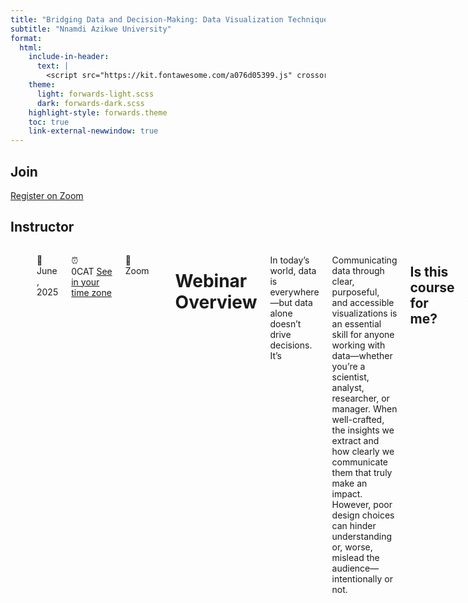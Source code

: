 ```yaml
---
title: "Bridging Data and Decision-Making: Data Visualization Techniques with R"
subtitle: "Nnamdi Azikwe University"
format:
  html:
    include-in-header: 
      text: |
        <script src="https://kit.fontawesome.com/a076d05399.js" crossorigin="anonymous"></script>
    theme: 
      light: forwards-light.scss
      dark: forwards-dark.scss
    highlight-style: forwards.theme
    toc: true
    link-external-newwindow: true
---
```


## Join

[Register on Zoom](https://us02web.zoom.us/meeting/#/registration){.btn .btn-primary target="_blank"}

## Instructor

:::: columns
::: {.column width="85%"}
![](./images/ifeoma.jpg){width="30%"} 

#### [Ifeoma Egbogah](https://ifeoma-egbogah.netlify.app/) 

:::{.smaller80}
Lead Data Scientist
[Zelah Ltd](https://www.zelahexports.com/)

<i class="fa fa-envelope"></i> [negbogah@gmail.com](mailto:negbogah@gmail.com)
:::

::::

------------------------------------------------------------------------

[📆  June , 2025]{.code}\

[⏰  0CAT]{.code} [See in your time zone](https://dateful.com/convert/utc?t=1430)

[🏨  Zoom]{.code}\

------------------------------------------------------------------------

# Webinar Overview

In today’s world, data is everywhere—but data alone doesn’t drive decisions. It's

Communicating data through clear, purposeful, and accessible visualizations is an essential skill for anyone working with data—whether you're a scientist, analyst, researcher, or manager. When well-crafted, the insights we extract and how clearly we communicate them that truly make an impact. However, poor design choices can hinder understanding or, worse, mislead the audience—intentionally or not.

## Is this course for me?

This course is ideal for you if you:

-   want to master the art of presenting data through clear, impactful visualizations;

-   are looking to enhance your design skills to create visuals that are both effective and informative; and

-   are ready to invest time in selecting the right chart types, color schemes, fonts, and other elements that guide your audience and amplify your message.

::: {align="center"}
<a href="https://ifeoma-egbogah.netlify.app/blog/"><img src="https://assets.dryicons.com/uploads/icon/svg/4926/home.svg" alt="Blog" border="0" width="35" height="35"/></a>  <a href="mailto:negbogah@gmail.com"><img src="https://assets.dryicons.com/uploads/icon/svg/8009/02dc3a5c-6504-4347-85fb-3f510cfecc45.svg" alt="Email" border="0" width="35" height="35"/></a>  <a href="https://twitter.com/negbogah"><img src="https://assets.dryicons.com/uploads/icon/svg/8385/c23f7ffc-ca8d-4246-8978-ce9f6d5bcc99.svg" alt="Twitter" border="0" width="35" height="35"/></a>  <a href="https://www.instagram.com/ifyegbogah/"><img src="https://assets.dryicons.com/uploads/icon/svg/8330/62263227-bb78-4b42-a9a9-e222e0cc7b97.svg" alt="Instagram" border="0" width="35" height="35"/></a>  <a href="https://www.linkedin.com/in/ifeoma-egbogah-a88527110/"><img src="https://assets.dryicons.com/uploads/icon/svg/8337/a347cd89-1662-4421-be90-58e5e8004eae.svg" alt="LinkedIn" border="0" width="35" height="35"/></a>   <a href="https://www.buymeacoffee.com/z3tt" target="_blank"><img src="https://www.buymeacoffee.com/assets/img/guidelines/download-assets-sm-1.svg" alt="Buy Me A Coffee" style="height: 35px !important;width: 122px !important;"/></a>
:::

::::::
